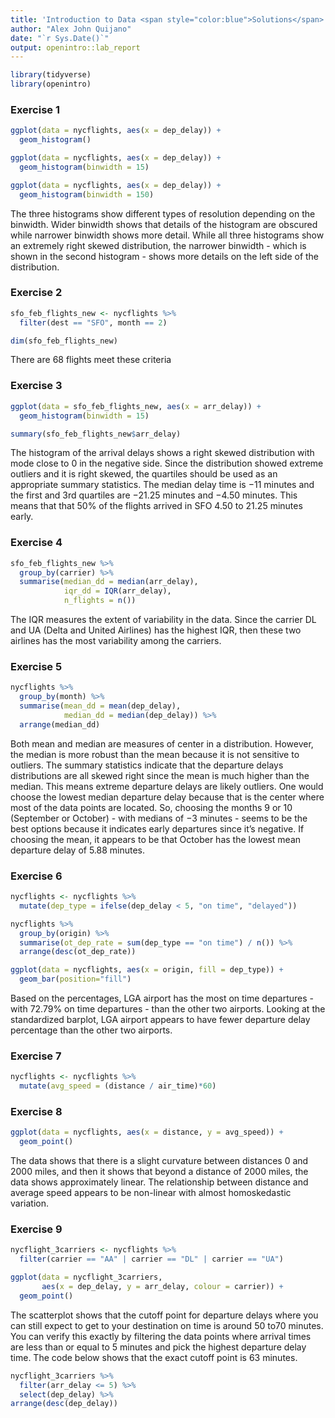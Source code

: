 ---
title: 'Introduction to Data <span style="color:blue">Solutions</span>'
author: "Alex John Quijano"
date: "`r Sys.Date()`"
output: openintro::lab_report
---

```{r load-packages, message=FALSE, warning=FALSE, paged.print=FALSE}
library(tidyverse)
library(openintro)
```

### Exercise 1

```{r histogram-1, message=FALSE, warning=FALSE}
ggplot(data = nycflights, aes(x = dep_delay)) +
  geom_histogram()
```

```{r histogram-2}
ggplot(data = nycflights, aes(x = dep_delay)) +
  geom_histogram(binwidth = 15)
```

```{r histogram-3}
ggplot(data = nycflights, aes(x = dep_delay)) +
  geom_histogram(binwidth = 150)
```

The three histograms show different types of resolution depending on the binwidth. Wider binwidth shows that details of the histogram are obscured while narrower binwidth shows more detail. While all three histograms show an extremely right skewed distribution, the narrower binwidth - which is shown in the second histogram - shows more details on the left side of the distribution.

### Exercise 2

```{r feb-flights}
sfo_feb_flights_new <- nycflights %>%
  filter(dest == "SFO", month == 2)

dim(sfo_feb_flights_new)
```

There are $68$ flights meet these criteria

### Exercise 3

```{r feb-flights-histogram}
ggplot(data = sfo_feb_flights_new, aes(x = arr_delay)) +
  geom_histogram(binwidth = 15)
```

```{r feb-flights-summary-stats}
summary(sfo_feb_flights_new$arr_delay)
```

The histogram of the arrival delays shows a right skewed distribution with mode close to $0$ in the negative side. Since the distribution showed extreme outliers and it is right skewed, the quartiles should be used as an appropriate summary statistics. The median delay time is $-11$ minutes and the first and 3rd quartiles are $-21.25$ minutes and $-4.50$ minutes. This means that that $50$\% of the flights arrived in SFO $4.50$ to $21.25$ minutes early.

### Exercise 4

```{r feb-flights-iqr}
sfo_feb_flights_new %>%
  group_by(carrier) %>%
  summarise(median_dd = median(arr_delay), 
            iqr_dd = IQR(arr_delay), 
            n_flights = n())
```

The IQR measures the extent of variability in the data. Since the carrier DL and UA (Delta and United Airlines) has the highest IQR, then these two airlines has the most variability among the carriers.

### Exercise 5

```{r mean-and-median-month}
nycflights %>%
  group_by(month) %>%
  summarise(mean_dd = mean(dep_delay),
            median_dd = median(dep_delay)) %>%
  arrange(median_dd)
```

Both mean and median are measures of center in a distribution. However, the median is more robust than the mean because it is not sensitive to outliers. The summary statistics indicate that the departure delays distributions are all skewed right since the mean is much higher than the median. This means extreme departure delays are likely outliers. One would choose the lowest median departure delay because that is the center where most of the data points are located. So, choosing the months $9$ or $10$ (September or October) - with medians of $-3$ minutes - seems to be the best options because it indicates early departures since it's negative. If choosing the mean, it appears to be that October has the lowest mean departure delay of $5.88$ minutes.

### Exercise 6

```{r flights-departure-rates}
nycflights <- nycflights %>%
  mutate(dep_type = ifelse(dep_delay < 5, "on time", "delayed"))

nycflights %>%
  group_by(origin) %>%
  summarise(ot_dep_rate = sum(dep_type == "on time") / n()) %>%
  arrange(desc(ot_dep_rate))
```

```{r flights-departure-rates-barplot}
ggplot(data = nycflights, aes(x = origin, fill = dep_type)) +
  geom_bar(position="fill")
```

Based on the percentages, LGA airport has the most on time departures - with $72.79$\% on time departures - than the other two airports. Looking at the standardized barplot, LGA airport appears to have fewer departure delay percentage than the other two airports.

### Exercise 7

```{r flights-avg-speed}
nycflights <- nycflights %>%
  mutate(avg_speed = (distance / air_time)*60)
```

### Exercise 8

```{r flights-avg-speed-scatterplot}
ggplot(data = nycflights, aes(x = distance, y = avg_speed)) +
  geom_point()
```

The data shows that there is a slight curvature between distances $0$ and $2000$ miles, and then it shows that beyond a distance of $2000$ miles, the data shows approximately linear. The relationship between distance and average speed appears to be non-linear with almost homoskedastic variation.

### Exercise 9

```{r arrival-vs-departure-scatterplot}
nycflight_3carriers <- nycflights %>%
  filter(carrier == "AA" | carrier == "DL" | carrier == "UA")

ggplot(data = nycflight_3carriers, 
       aes(x = dep_delay, y = arr_delay, colour = carrier)) +
  geom_point()
```

The scatterplot shows that the cutoff point for departure delays where you can still expect to get to your destination on time is around $50$ to$70$ minutes. You can verify this exactly by filtering the data points where arrival times are less than or equal to 5 minutes and pick the highest departure delay time. The code below shows that the exact cutoff point is $63$ minutes.

```{r on-time-cutoff}
nycflight_3carriers %>%
  filter(arr_delay <= 5) %>%
  select(dep_delay) %>%
arrange(desc(dep_delay))
```
